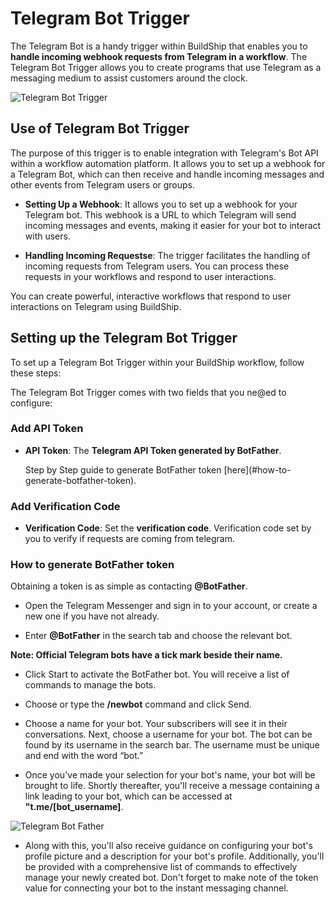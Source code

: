 # Telegram Bot Trigger


The Telegram Bot is a handy trigger within BuildShip that enables you to **handle incoming webhook requests from Telegram in a workflow**. The Telegram Bot Trigger allows you to create programs that use Telegram as a messaging medium to assist customers around the clock.

<Image src={telegram} alt="Telegram Bot Trigger" width={1200} />

## Use of Telegram Bot Trigger

The purpose of this trigger is to enable integration with Telegram's Bot API within a workflow automation platform. 
It allows you to set up a webhook for a Telegram Bot, which can then receive and handle incoming messages and other events from Telegram users or groups.


- **Setting Up a Webhook**: It allows you to set up a webhook for your Telegram bot. This webhook is a URL to which Telegram will send incoming messages and events, making it easier for your bot to interact with users.

- **Handling Incoming Requestse**: The trigger facilitates the handling of incoming requests from Telegram users. You can process these requests in your workflows and respond to user interactions.

You can create powerful, interactive workflows that respond to user interactions on Telegram using BuildShip.

## Setting up the Telegram Bot Trigger

To set up a Telegram Bot Trigger within your BuildShip workflow, follow these steps:

<Steps>
The Telegram Bot Trigger comes with two fields that you ne@ed to configure:

### Add API Token

- **API Token**: The **Telegram API Token generated by BotFather**.

    <Callout emoji="💡">
       Step by Step guide to generate BotFather token [here](#how-to-generate-botfather-token).
    </Callout>

### Add Verification Code

- **Verification Code**: Set the **verification code**. Verification code set by you to verify if requests are coming from telegram.
</Steps>

### How to generate BotFather token

Obtaining a token is as simple as contacting **@BotFather**.

- Open the Telegram Messenger and sign in to your account, or create a new one if you have not already.

- Enter **@BotFather** in the search tab and choose the relevant bot.

**Note: Official Telegram bots have a tick mark beside their name.**

-  Click Start to activate the BotFather bot. You will receive a list of commands to manage the bots.

- Choose or type the **/newbot** command and click Send.

-  Choose a name for your bot. Your subscribers will see it in their conversations. Next, choose a username for your bot. The bot can be found by its username in the search bar. The username must be unique and end with the word “bot.”

- Once you've made your selection for your bot's name, your bot will be brought to life. Shortly thereafter, you'll receive a message containing a link leading to your bot, which can be accessed at **"t.me/[bot_username]**. 

<div style={{display: 'flex', justifyContent: 'center'}}>
<Image src={botfather} alt="Telegram Bot Father" height={300} width={400} />
</div>

- Along with this, you'll also receive guidance on configuring your bot's profile picture and a description for your bot's profile. Additionally, you'll be provided with a comprehensive list of commands to effectively manage your newly created bot. Don't forget to make note of the token value for connecting your bot to the instant messaging channel.
